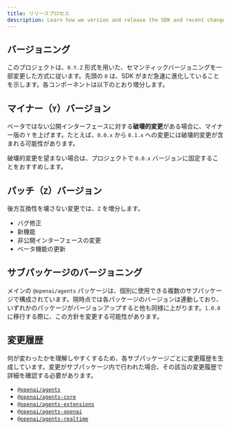 ```yaml
---
title: リリースプロセス
description: Learn how we version and release the SDK and recent changes.
---
```


## バージョニング

このプロジェクトは、`0.Y.Z` 形式を用いた、セマンティックバージョニングを一部変更した方式に従います。先頭の `0` は、SDK がまだ急速に進化していることを示します。各コンポーネントは以下のとおり増分します。

## マイナー（`Y`）バージョン

ベータではない公開インターフェースに対する**破壊的変更**がある場合に、マイナー版の `Y` を上げます。たとえば、`0.0.x` から `0.1.x` への変更には破壊的変更が含まれる可能性があります。

破壊的変更を望まない場合は、プロジェクトで `0.0.x` バージョンに固定することをおすすめします。

## パッチ（`Z`）バージョン

後方互換性を壊さない変更では、`Z` を増分します。

- バグ修正
- 新機能
- 非公開インターフェースの変更
- ベータ機能の更新

## サブパッケージのバージョニング

メインの `@openai/agents` パッケージは、個別に使用できる複数のサブパッケージで構成されています。現時点では各パッケージのバージョンは連動しており、いずれかのパッケージがバージョンアップすると他も同様に上がります。`1.0.0` に移行する際に、この方針を変更する可能性があります。

## 変更履歴

何が変わったかを理解しやすくするため、各サブパッケージごとに変更履歴を生成しています。変更がサブパッケージ内で行われた場合、その該当の変更履歴で詳細を確認する必要があります。

- [`@openai/agents`](https://github.com/openai/openai-agents-js/blob/main/packages/agents/CHANGELOG.md)
- [`@openai/agents-core`](https://github.com/openai/openai-agents-js/blob/main/packages/agents-core/CHANGELOG.md)
- [`@openai/agents-extensions`](https://github.com/openai/openai-agents-js/blob/main/packages/agents-extensions/CHANGELOG.md)
- [`@openai/agents-openai`](https://github.com/openai/openai-agents-js/blob/main/packages/agents-openai/CHANGELOG.md)
- [`@openai/agents-realtime`](https://github.com/openai/openai-agents-js/blob/main/packages/agents-realtime/CHANGELOG.md)
